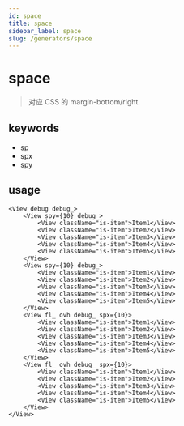 ```yaml
---
id: space
title: space
sidebar_label: space
slug: /generators/space
---
```



# space
> 对应 CSS 的 margin-bottom/right.

## keywords
- sp
- spx
- spy

## usage

```tsx live
<View debug debug_>
    <View spy={10} debug_>
        <View className="is-item">Item1</View>
        <View className="is-item">Item2</View>
        <View className="is-item">Item3</View>
        <View className="is-item">Item4</View>
        <View className="is-item">Item5</View>
    </View>
    <View spy={10} debug_>
        <View className="is-item">Item1</View>
        <View className="is-item">Item2</View>
        <View className="is-item">Item3</View>
        <View className="is-item">Item4</View>
        <View className="is-item">Item5</View>
    </View>
    <View fl_ ovh debug_ spx={10}>
        <View className="is-item">Item1</View>
        <View className="is-item">Item2</View>
        <View className="is-item">Item3</View>
        <View className="is-item">Item4</View>
        <View className="is-item">Item5</View>
    </View>
    <View fl_ ovh debug_ spx={10}>
        <View className="is-item">Item1</View>
        <View className="is-item">Item2</View>
        <View className="is-item">Item3</View>
        <View className="is-item">Item4</View>
        <View className="is-item">Item5</View>
    </View>
</View>
```
